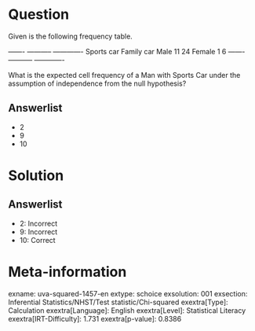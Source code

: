 Question
========

Given is the following frequency table.

  ------- ----------- ------------- Sports car Family car Male 11 24 Female 1 6 ------- ----------- -------------

What is the expected cell frequency of a Man with Sports Car under the assumption of independence from the null hypothesis?

Answerlist
----------

* 2
* 9
* 10

Solution
========

Answerlist
----------

* 2: Incorrect
* 9: Incorrect
* 10: Correct

Meta-information
================
exname: uva-squared-1457-en
extype: schoice
exsolution: 001
exsection: Inferential Statistics/NHST/Test statistic/Chi-squared
exextra[Type]: Calculation
exextra[Language]: English
exextra[Level]: Statistical Literacy
exextra[IRT-Difficulty]: 1.731
exextra[p-value]: 0.8386
